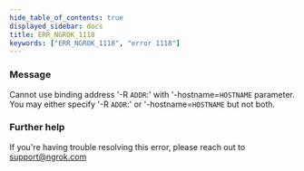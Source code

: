 ```yaml
---
hide_table_of_contents: true
displayed_sidebar: docs
title: ERR_NGROK_1118
keywords: ["ERR_NGROK_1118", "error 1118"]
---
```


### Message

Cannot use binding address '-R `ADDR`:' with '-hostname=`HOSTNAME` parameter.
You may either specify '-R `ADDR`:' or '-hostname=`HOSTNAME` but not both.

### Further help

If you're having trouble resolving this error, please reach out to [support@ngrok.com](mailto:support@ngrok.com?subject=Help%20with%20ERR_NGROK_1118)
